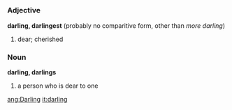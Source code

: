 =={{en}}==
===Adjective===
'''darling, darlingest''' (probably no comparitive form, other than ''more darling'')
#dear; cherished
===Noun===
'''darling, darlings'''
#a person who is dear to one

[[ang:Darling]]
[[it:darling]]